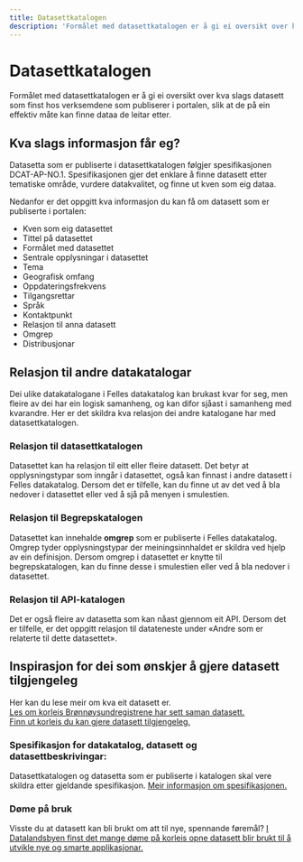 ```yaml
---
title: Datasettkatalogen
description: 'Formålet med datasettkatalogen er å gi ei oversikt over kva slags datasett som finst hos verksemdene som publiserer i portalen.'
---
```


# Datasettkatalogen

<Ingress>
    Formålet med datasettkatalogen er å gi ei oversikt over kva slags datasett som finst hos verksemdene som publiserer
    i portalen, slik at de på ein effektiv måte kan finne dataa de leitar etter.
</Ingress>

<CatalogPromo
    text='Ønskjer du å søkje i datasettkatalogen?'
    button='Finn datasett →'
    link='/datasets'
/>

## Kva slags informasjon får eg?

Datasetta som er publiserte i datasettkatalogen følgjer spesifikasjonen DCAT-AP-NO.1. Spesifikasjonen gjer det enklare å finne datasett etter tematiske område, vurdere datakvalitet, og finne ut kven som eig dataa.

Nedanfor er det oppgitt kva informasjon du kan få om datasett som er publiserte i portalen:

-   Kven som eig datasettet
-   Tittel på datasettet
-   Formålet med datasettet
-   Sentrale opplysningar i datasettet
-   Tema
-   Geografisk omfang
-   Oppdateringsfrekvens
-   Tilgangsrettar
-   Språk
-   Kontaktpunkt
-   Relasjon til anna datasett
-   Omgrep
-   Distribusjonar

## Relasjon til andre datakatalogar

Dei ulike datakatalogane i Felles datakatalog kan brukast kvar for seg, men fleire av dei har ein logisk samanheng, og kan difor sjåast i samanheng med kvarandre. Her er det skildra kva relasjon dei andre katalogane har med datasettkatalogen.

### Relasjon til datasettkatalogen

Datasettet kan ha relasjon til eitt eller fleire datasett. Det betyr at opplysningstypar som inngår i datasettet, også kan finnast i andre datasett i Felles datakatalog. Dersom det er tilfelle, kan du finne ut av det ved å bla nedover i datasettet eller ved å sjå på menyen i smulestien.

### Relasjon til Begrepskatalogen

Datasettet kan innehalde **omgrep** som er publiserte i Felles datakatalog. Omgrep tyder opplysningstypar der meiningsinnhaldet er skildra ved hjelp av ein definisjon. Dersom omgrep i datasettet er knytte til begrepskatalogen, kan du finne desse i smulestien eller ved å bla nedover i datasettet.

### Relasjon til API-katalogen

Det er også fleire av datasetta som kan nåast gjennom eit API. Dersom det er tilfelle, er det oppgitt relasjon til datateneste under «Andre som er relaterte til dette datasettet».

## Inspirasjon for dei som ønskjer å gjere datasett tilgjengeleg

Her kan du lese meir om kva eit datasett er.  
[Les om korleis Brønnøysundregistrene har sett saman datasett.](https://www.digdir.no/informasjonsforvaltning/hvordan-bestemme-hva-et-datasett-er-og-hvilke-datasett-som-skal-beskrives/2198)  
[Finn ut korleis du kan gjere datasett tilgjengeleg.](https://www.digdir.no/informasjonsforvaltning/steg-6-tilgjengeliggjore/2725)

### Spesifikasjon for datakatalog, datasett og datasettbeskrivingar:

Datasettkatalogen og datasetta som er publiserte i katalogen skal vere skildra etter gjeldande spesifikasjon. [Meir informasjon om spesifikasjonen.](https://data.norge.no/specification/dcat-ap-no/)

### Døme på bruk

Visste du at datasett kan bli brukt om att til nye, spennande føremål? [I Datalandsbyen finst det mange døme på korleis opne datasett blir brukt til å utvikle nye og smarte applikasjonar.](https://datalandsbyen.norge.no/category/2/gode-eksempler-p%C3%A5-bruk)
